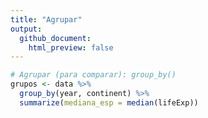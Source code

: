 ```yaml
---
title: "Agrupar"
output: 
  github_document:
    html_preview: false
---
```


```r
# Agrupar (para comparar): group_by()
grupos <- data %>%
  group_by(year, continent) %>%
  summarize(mediana_esp = median(lifeExp))
```

